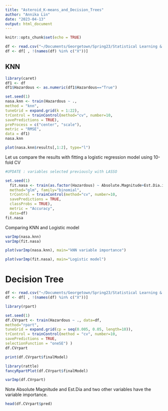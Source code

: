 ```yaml
---
title: "Asteroid_K-means_and_Decision_Trees"
author: "Annika Lin"
date: "2023-04-13"
output: html_document
---
```


```r
knitr::opts_chunk$set(echo = TRUE)
```

```r
df <- read.csv("~/Documents/Georgetown/Spring23/Statistical Learning & Data Science/Project/NASA-asteroid-Classification-master/nasa_4_4_23.csv")
df <- df[ , !(names(df) %in% c("X"))]
```


## KNN 
```r

library(caret)
df1 <- df
df1$Hazardous <- as.numeric(df1$Hazardous=="True")

set.seed(1)
nasa.knn <- train(Hazardous ~ .,
method = "knn",
tuneGrid = expand.grid(k = 1:22),
trControl = trainControl(method="cv", number=10,
savePredictions = TRUE),
preProcess = c("center", "scale"),
metric = "RMSE",
data = df1)
nasa.knn
```


```r
plot(nasa.knn$results[,1:2], type="l")
```


Let us compare the results with fitting a logistic regression model using 10-fold CV
```r

#UPDATE : variables selected previously with LASSO

set.seed(1)
  fit.nasa <- train(as.factor(Hazardous) ~ Absolute.Magnitude+Est.Dia.in.KM.min.+Orbit.Uncertainity+Minimum.Orbit.Intersection+Inclination+Mean.Motion+Range.Dia.in.KM,
  method="glm", family="binomial",
  trControl = trainControl(method="cv", number=10,
  savePredictions = TRUE,
  classProbs = TRUE),
  metric = "Accuracy",
  data=df)
fit.nasa
```

Comparing KNN and Logistic model
```r

varImp(nasa.knn)
varImp(fit.nasa)

plot(varImp(nasa.knn), main="kNN variable importance")

plot(varImp(fit.nasa), main="Logistic model")
```



# Decision Tree

```r
df <- read.csv("~/Documents/Georgetown/Spring23/Statistical Learning & Data Science/Project/NASA-asteroid-Classification-master/nasa_4_4_23.csv")
df <- df[ , !(names(df) %in% c("X"))]
```

```r
library(rpart)

```

```r
set.seed(1)
df.CVrpart <- train(Hazardous ~ ., data=df,
method="rpart",
tuneGrid = expand.grid(cp = seq(0.005, 0.05, length=10)),
trControl = trainControl(method = "cv", number=10,
savePredictions = TRUE,
selectionFunction = "oneSE") )
df.CVrpart
```

```r
print(df.CVrpart$finalModel)
```

```r
library(rattle)
fancyRpartPlot(df.CVrpart$finalModel)
```
```r
varImp(df.CVrpart)
```

Note Absolute Magnitude and Est.Dia and two other variables have the variable importance.

```r
head(df.CVrpart$pred)
```

